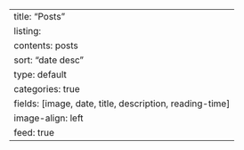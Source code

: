 ---
title: "Posts"
listing:
  contents: posts
  sort: "date desc"
  type: default
  categories: true
  fields: [image, date, title, description, reading-time]
  image-align: left
  feed: true
---